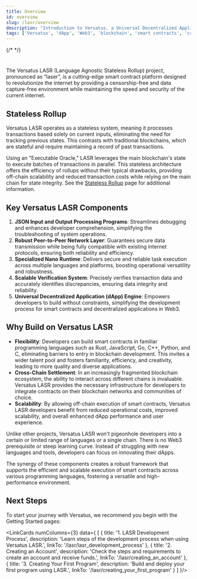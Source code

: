 ```yaml
---
title: Overview
id: overview
slug: /lasr/overview
description: "Introduction to Versatus, a Universal Decentralized Application (dApp) Engine, highlighting its flexibility, cross-chain settlement, and scalability."
tags: ['Versatus', 'dApp', 'Web3', 'blockchain', 'smart contracts', 'cross-chain', 'scalability']
---
```



{/* <!---leave the following h1 title empty, so the title does not appear on the page---> */}
# 

<ImageComponent className="main-page-logo" wrapperClass="main-page-theme"/>


The Versatus LASR (Language Agnostic Stateless Rollup) project, pronounced as “laser”, is a cutting-edge smart contract platform designed to revolutionize the internet by providing a censorship-free and data capture-free environment while maintaining the speed and security of the current internet.

## Stateless Rollup

Versatus LASR operates as a stateless system, meaning it processes transactions based solely on current inputs, eliminating the need for tracking previous states. This contrasts with traditional blockchains, which are stateful and require maintaining a record of past transactions.

Using an "Executable Oracle," LASR leverages the main blockchain's state to execute batches of transactions in parallel. This stateless architecture offers the efficiency of rollups without their typical drawbacks, providing off-chain scalability and reduced transaction costs while relying on the main chain for state integrity. See the [Stateless Rollup](/lasr/core_concepts/stateless_rollup) page for additional information.

## Key Versatus LASR Components

1. **JSON Input and Output Processing Programs**: Streamlines debugging and enhances developer comprehension, simplifying the troubleshooting of system operations.
2. **Robust Peer-to-Peer Network Layer**: Guarantees secure data transmission while being fully compatible with existing internet protocols, ensuring both reliability and efficiency.
3. **Specialized Nano Runtime**: Delivers secure and reliable task execution across multiple languages and platforms, boosting operational versatility and robustness.
4. **Scalable Verification System**: Precisely verifies transaction data and accurately identifies discrepancies, ensuring data integrity and reliability.
5. **Universal Decentralized Application (dApp) Engine**: Empowers developers to build without constraints, simplifying the development process for smart contracts and decentralized applications in Web3.

## Why Build on Versatus LASR

- **Flexibility**: Developers can build smart contracts in familiar programming languages such as Rust, JavaScript, Go, C++, Python, and C, eliminating barriers to entry in blockchain development. This invites a wider talent pool and fosters familiarity, efficiency, and creativity, leading to more quality and diverse applications.
- **Cross-Chain Settlement**: In an increasingly fragmented blockchain ecosystem, the ability to interact across different chains is invaluable. Versatus LASR provides the necessary infrastructure for developers to integrate contracts on their blockchain networks and communities of choice.
- **Scalability**: By allowing off-chain execution of smart contracts, Versatus LASR developers benefit from reduced operational costs, improved scalability, and overall enhanced dApp performance and user experience.

Unlike other projects, Versatus LASR won't pigeonhole developers into a certain or limited range of languages or a single chain. There is no Web3 prerequisite or steep learning curve. Instead of struggling with new languages and tools, developers can focus on innovating their dApps.

The synergy of these components creates a robust framework that supports the efficient and scalable execution of smart contracts across various programming languages, fostering a versatile and high-performance environment.

## Next Steps

To start your journey with Versatus, we recommend you begin with the Getting Started pages:

<LinkCards numColumns={3} data={
  [
    {
      title: '1. LASR Development Process',
      description: 'Learn steps of the development process when using Versatus LASR.',
      linkTo: '/lasr/lasr_development_process'
    },
    {
      title: '2. Creating an Account',
      description: 'Check the steps and requirements to create an account and receive funds.',
      linkTo: '/lasr/creating_an_account'
    },
    {
      title: '3. Creating Your First Program',
      description: 'Build and deploy your first program using LASR.',
      linkTo: '/lasr/creating_your_first_program'
    }
  ]
}/>
